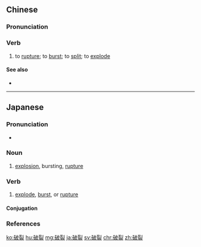 ==Chinese==
{{zh-forms}}

===Pronunciation===
{{zh-pron
|m=pòliè
|c=po3 lit6
|h=pfs=pho-lie̍t
|mn=qz:phò͘-lia̍t/tw,xm,zz:phò-lia̍t/qz,xm:phòa-li̍h
|cat=v
}}

===Verb===
{{zh-verb}}

# to [[rupture]]; to [[burst]]; to [[split]]; to [[explode]] {{gloss|both literally and figuratively}}
#: {{zh-x|婚姻 破裂|'''breakdown''' of marriage}}

====See also====
* {{zh-l|爆裂}}

----

==Japanese==
{{ja-kanjitab|は|れつ|yomi=on}}

===Pronunciation===
* {{ja-pron|yomi=o|はれつ|acc=0|acc_ref=NHK}}

===Noun===
{{ja-noun|はれつ}}

# [[explosion]], bursting, [[rupture]]

===Verb===
{{ja-verb-suru|はれつ}}

# [[explode]], [[burst]], or [[rupture]]

====Conjugation====
{{ja-suru|はれつ}}

===References===
<references/>

[[ko:破裂]]
[[hu:破裂]]
[[mg:破裂]]
[[ja:破裂]]
[[sv:破裂]]
[[chr:破裂]]
[[zh:破裂]]
